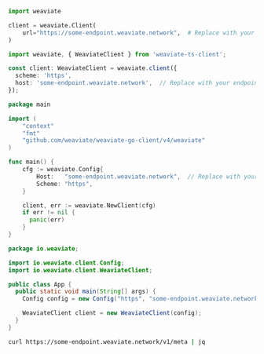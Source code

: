 
<Tabs groupId="languages">
<TabItem value="py" label="Python">

```python
import weaviate

client = weaviate.Client(
    url="https://some-endpoint.weaviate.network",  # Replace with your endpoint
)
```

</TabItem>
<TabItem value="ts" label="TypeScript">

```ts
import weaviate, { WeaviateClient } from 'weaviate-ts-client';

const client: WeaviateClient = weaviate.client({
  scheme: 'https',
  host: 'some-endpoint.weaviate.network',  // Replace with your endpoint
});
```

</TabItem>
<TabItem value="go" label="Go">

```go
package main

import (
	"context"
	"fmt"
	"github.com/weaviate/weaviate-go-client/v4/weaviate"
)

func main() {
    cfg := weaviate.Config{
        Host:   "some-endpoint.weaviate.network",  // Replace with your endpoint
        Scheme: "https",
    }

    client, err := weaviate.NewClient(cfg)
    if err != nil {
      panic(err)
    }
}
```

</TabItem>
<TabItem value="java" label="Java">

```java
package io.weaviate;

import io.weaviate.client.Config;
import io.weaviate.client.WeaviateClient;

public class App {
  public static void main(String[] args) {
    Config config = new Config("https", "some-endpoint.weaviate.network");  // Replace with your endpoint

    WeaviateClient client = new WeaviateClient(config);
  }
}
```

</TabItem>
<TabItem value="curl" label="Curl">

```bash
curl https://some-endpoint.weaviate.network/v1/meta | jq
```

</TabItem>
</Tabs>
